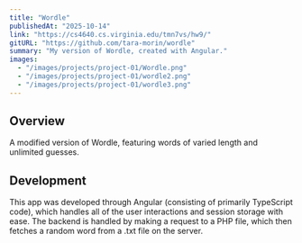 ```yaml
---
title: "Wordle"
publishedAt: "2025-10-14"
link: "https://cs4640.cs.virginia.edu/tmn7vs/hw9/"
gitURL: "https://github.com/tara-morin/wordle"
summary: "My version of Wordle, created with Angular."
images:
  - "/images/projects/project-01/Wordle.png"
  - "/images/projects/project-01/wordle2.png"
  - "/images/projects/project-01/wordle3.png"
---
```

## Overview
A modified version of Wordle, featuring words of varied length and unlimited guesses. 
## Development
This app was developed through Angular (consisting of primarily TypeScript code), which handles all of the user interactions and session storage with ease. The backend is handled by making a request to a PHP file, which then fetches a random word from a .txt file on the server. 